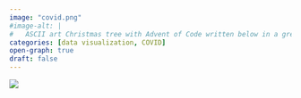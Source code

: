 ```yaml
---
image: "covid.png"
#image-alt: |
#	ASCII art Christmas tree with Advent of Code written below in a green monospace font.
categories: [data visualization, COVID]
open-graph: true
draft: false
---
```


![](covid.png){fig-alt="A bar graph showing covid rates in Kansas and Missouri from April 2020 through November 2021, with peaks in November 2020 and September 2021."}
